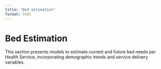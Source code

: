 ```yaml
---
title: "Bed estimation"
format: html
---
```


# Bed Estimation

This section presents models to estimate current and future bed needs per Health Service, incorporating demographic trends and service delivery variables.
